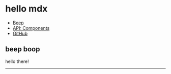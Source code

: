 
<Head>
  <title>Hello</title>
</Head>

  <div
    children={children}
    style={{
      padding: 48,
      maxWidth: 512,
      color: 'tomato',
      margin: 'auto'
    }}
  />


# hello mdx

- [Beep](/beep)
- [API: Components](/api/components)
- [GitHub](https://github.com/jxnblk/mdx-go)

## beep boop

hello there!

---

